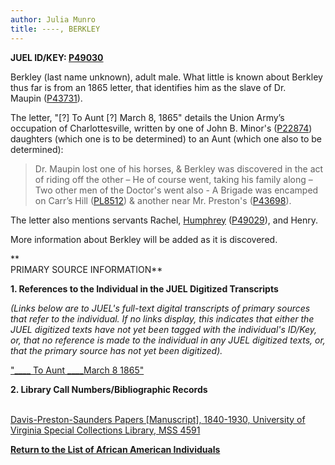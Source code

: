 ```yaml
---
author: Julia Munro
title: ----, BERKLEY
---
```

**JUEL ID/KEY: **[P49030](http://juel.iath.virginia.edu/public_person?person=49030 "P49030")**[  
](http://juel.iath.virginia.edu/public_person?person=47002 "P47002")**

Berkley (last name unknown), adult male. What little is known about Berkley thus far is from an 1865 letter, that identifies him as the slave of Dr. Maupin ([P43731](http://juel.iath.virginia.edu/public_person?person=43731 "Maupin, Dr. Socrates")).

  
The letter, "\[?\] To Aunt \[?\] March 8, 1865" details the Union Army’s occupation of Charlottesville, written by one of John B. Minor's ([P22874](http://juel.iath.virginia.edu/public_person?person=22874 "P22874")) daughters (which one is to be determined) to an Aunt (which one also to be determined):

> Dr. Maupin lost one of his horses, & Berkley was discovered in the act of riding off the other – He of course went, taking his family along – Two other men of the Doctor's went also - A Brigade was encamped on Carr’s Hill ([PL8512](http://juel.iath.virginia.edu/public_place?place=8512 "PL8512")) & another near Mr. Preston's ([P43698](http://juel.iath.virginia.edu/public_person?person=43698 "Dr. Preston")).

The letter also mentions servants Rachel, [Humphrey](http://juel.iath.virginia.edu/node/1972# "----, HUMPHREY") ([P49029](http://juel.iath.virginia.edu/public_person?person=49029 "P49029")), and Henry. 

More information about Berkley will be added as it is discovered. 

**  
PRIMARY SOURCE INFORMATION** 

**1\. References to the Individual in the JUEL Digitized Transcripts**

_(Links below are to JUEL's full-text digital transcripts of primary sources that refer to the individual. If no links display, this indicates that either the JUEL digitized texts have not yet been tagged with the individual's ID/Key, or, that no reference is made to the individual in any JUEL digitized texts, or, that the primary source has not yet been digitized)._   

["\_\_\_\_ To Aunt \_\_\_\_March 8 1865"](http://juel.iath.virginia.edu/node/863?manifest=http%3A%2F%2Fjuel.iath.virginia.edu%2Fjuel-uv%2FMissingMinorLetters____to_Aunt_March_8_1865.json&locale=en-GB#?c=0&m=0&s=0&cv=4&xywh=3114%2C-74%2C2014%2C1901 "To Aunt March 8 1865")

**2\. Library Call Numbers/Bibliographic Records**

[  
Davis-Preston-Saunders Papers \[Manuscript\], 1840-1930, University of Virginia Special Collections Library, MSS 4591](http://search.lib.virginia.edu/catalog/u3903424 "MSS 4591")

[](http://search.lib.virginia.edu/catalog/u6371432)[](http://search.lib.virginia.edu/catalog/u6607353 "Proctor's Daybook")**[Return to the List of African American Individuals](http://juel.iath.virginia.edu/node/367 "Return to the List of African-American Individuals")**